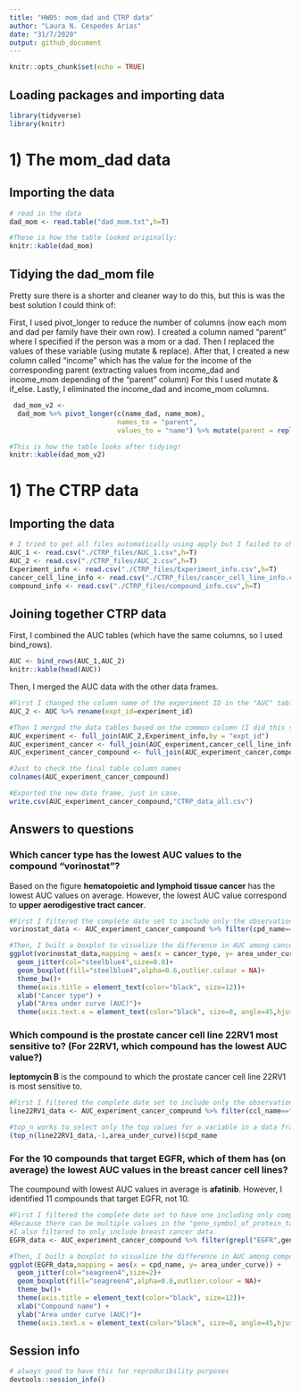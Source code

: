 ```yaml
---
title: "HW05: mom_dad and CTRP data"
author: "Laura N. Cespedes Arias"
date: "31/7/2020"
output: github_document
---
```


```r
knitr::opts_chunk$set(echo = TRUE)
```

## Loading packages and importing data
```r
library(tidyverse)    
library(knitr)
```

# 1) The mom_dad data 

## Importing the data
```r
# read in the data
dad_mom <- read.table("dad_mom.txt",h=T)

#These is how the table looked originally:
knitr::kable(dad_mom)
```

## Tidying the dad_mom file

Pretty sure there is a shorter and cleaner way to do this, but this is was the best solution I could think of:

First, I used pivot_longer to reduce the number of columns (now each mom and dad per family have their own row). I created a column named "parent" where I specified if the person was a mom or a dad. Then I replaced the values of these variable (using mutate & replace). After that, I created a new column called "income" which has the value for the income of the corresponding parent (extracting values from income_dad and income_mom depending of the "parent" column) For this I used mutate & if_else. Lastly, I eliminated the income_dad and income_mom columns.

```r
 dad_mom_v2 <-
  dad_mom %>% pivot_longer(c(name_dad, name_mom),
                           names_to = "parent",
                           values_to = "name") %>% mutate(parent = replace(parent, parent == "name_mom", "mom")) %>% mutate(parent = replace(parent, parent == "name_dad", "dad")) %>% mutate(income = if_else(parent == "mom", income_mom, income_dad)) %>% select(-c(income_dad, income_mom))

#This is how the table looks after tidying!
knitr::kable(dad_mom_v2)
```

# 1) The CTRP data

## Importing the data

```r
# I tried to get all files automatically using apply but I failed to change the working directory within the project :/. So I ended up doing it manually:
AUC_1 <- read.csv("./CTRP_files/AUC_1.csv",h=T)
AUC_2 <- read.csv("./CTRP_files/AUC_2.csv",h=T)
Experiment_info <- read.csv("./CTRP_files/Experiment_info.csv",h=T)
cancer_cell_line_info <- read.csv("./CTRP_files/cancer_cell_line_info.csv",h=T)
compound_info <- read.csv("./CTRP_files/compound_info.csv",h=T)
```

## Joining together CTRP data

First, I combined the AUC tables (which have the same columns, so I used bind_rows).

```r
AUC <- bind_rows(AUC_1,AUC_2)
knitr::kable(head(AUC))
```

Then, I merged the AUC data with the other data frames.

```r

#First I changed the column name of the experiment ID in the "AUC" table so it matched the one from the "Experiment_info" table.
AUC_2 <- AUC %>% rename(expt_id=experiment_id) 

#Then I merged the data tables based on the common column (I did this subsequently starting from AUC + Experimenta_info, which had in common the column (i.e. variable) "expt_id")
AUC_experiment <- full_join(AUC_2,Experiment_info,by = "expt_id")
AUC_experiment_cancer <- full_join(AUC_experiment,cancer_cell_line_info,by = "master_ccl_id")
AUC_experiment_cancer_compound <- full_join(AUC_experiment_cancer,compound_info,by = "master_cpd_id")

#Just to check the final table column names
colnames(AUC_experiment_cancer_compound)

#Exported the new data frame, just in case.
write.csv(AUC_experiment_cancer_compound,"CTRP_data_all.csv")
```

## Answers to questions

### Which cancer type has the lowest AUC values to the compound "vorinostat"?

Based on the figure **hematopoietic and lymphoid tissue cancer** has the lowest AUC values on average. However, the lowest AUC value correspond to **upper aerodigestive tract cancer**.

```r
#First I filtered the complete date set to include only the observations involving the compound "vorinostat"
vorinostat_data <- AUC_experiment_cancer_compound %>% filter(cpd_name=="vorinostat")

#Then, I built a boxplot to visualize the difference in AUC among cancer types:
ggplot(vorinostat_data,mapping = aes(x = cancer_type, y= area_under_curve)) +
  geom_jitter(col="steelblue4",size=0.8)+
  geom_boxplot(fill="steelblue4",alpha=0.6,outlier.colour = NA)+
  theme_bw()+
  theme(axis.title = element_text(color="black", size=12))+
  xlab("Cancer type") +
  ylab("Area under curve (AUC)")+
  theme(axis.text.x = element_text(color="black", size=8, angle=45,hjust=1))
```

### Which compound is the prostate cancer cell line 22RV1 most sensitive to? (For 22RV1, which compound has the lowest AUC value?)

**leptomycin B** is the compound to which the prostate cancer cell line 22RV1 is most sensitive to.
```r
#First I filtered the complete date set to include only the observations involving prostate cancer cell line "22RV1"
line22RV1_data <- AUC_experiment_cancer_compound %>% filter(ccl_name=="22RV1") %>% filter(cancer_type=="prostate")

#top_n works to select only the top values for a variable in a data frame (and - is used to select the minimum value instead)
(top_n(line22RV1_data,-1,area_under_curve))$cpd_name

```

### For the 10 compounds that target EGFR, which of them has (on average) the lowest AUC values in the breast cancer cell lines?

The coumpound with lowest AUC values in average is **afatinib**. However, I identified 11 compounds that target EGFR, not 10.

```r
#First I filtered the complete date set to have one including only compounds that target EGFR 
#Because there can be multiple values in the "gene_symbol_of_protein_target" (separated by ;), I used "grep" instead of "=="
#I also filtered to only include breast cancer data.
EGFR_data <- AUC_experiment_cancer_compound %>% filter(grepl("EGFR",gene_symbol_of_protein_target)) %>%filter(cancer_type=="breast")

#Then, I built a boxplot to visualize the difference in AUC among compounds:
ggplot(EGFR_data,mapping = aes(x = cpd_name, y= area_under_curve)) +
  geom_jitter(col="seagreen4",size=2)+
  geom_boxplot(fill="seagreen4",alpha=0.6,outlier.colour = NA)+
  theme_bw()+
  theme(axis.title = element_text(color="black", size=12))+
  xlab("Compound name") +
  ylab("Area under curve (AUC)")+
  theme(axis.text.x = element_text(color="black", size=8, angle=45,hjust=1))
```

## Session info
```r
# always good to have this for reproducibility purposes
devtools::session_info()
```

